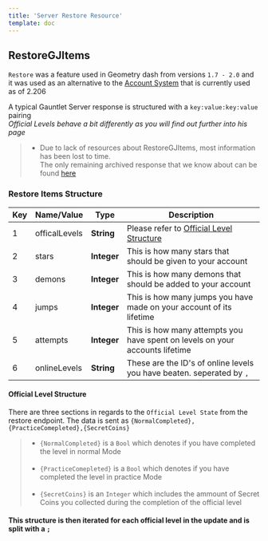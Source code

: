 ```yaml
---
title: 'Server Restore Resource'
template: doc
---
```


## RestoreGJItems

`Restore` was a feature used in Geometry dash from versions `1.7 - 2.0` and it was used as an alternative to the [Account System](resources/topics/accounts) that is currently used as of 2.206

A typical Gauntlet Server response is structured with a `key:value:key:value` pairing  
*Official Levels behave a bit differently as you will find out further into his page*

> - Due to lack of resources about RestoreGJItems, most information has been lost to time.<br/>The only remaining archived response that we know about can be found [here](https://imgur.com/a/pPUu933)

### Restore Items Structure

| Key | Name/Value     | Type       |Description                           |
| --- | -------------- | ---------- | -------------------------------------|
| 1   | officalLevels  | **String** | Please refer to [Official Level Structure](/resources/server/restore?id=official-level-structure) |
| 2   | stars          | **Integer** | This is how many stars that should be given to your account  |
| 3   | demons         | **Integer** | This is how many demons that should be added to your account |
| 4   | jumps          | **Integer** | This is how many jumps you have made on your account of its lifetime|
| 5   | attempts       | **Integer** | This is how many attempts you have spent on levels on your accounts lifetime |
| 6   | onlineLevels   | **String** | These are the ID's of online levels you have beaten. seperated by `,` |

#### Official Level Structure

There are three sections in regards to the `Official Level State` from the restore endpoint. The data is sent as `{NormalCompleted},{PracticeComepleted},{SecretCoins}`

> - `{NormalCompleted}` is a `Bool` which denotes if you have completed the level in normal Mode<br/><br/>
> - `{PracticeComepleted}` is a `Bool` which denotes if you have completed the level in practice Mode<br/><br/>
> - `{SecretCoins}` is an `Integer` which includes the ammount of Secret Coins you collected during the completion of the official level

**<h4/>This structure is then iterated for each official level in the update and is split with a `;`**

